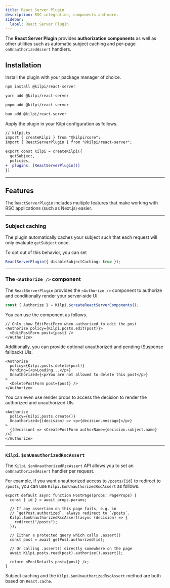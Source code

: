 ```yaml
---
title: React Server Plugin
description: RSC integration, components and more.
sidebar:
  label: React Server Plugin
---
```


The **React Server Plugin** provides **authorization components** as well as other utilities such as automatic subject caching and per-page `onUnauthorizedAssert` handlers.

## Installation

Install the plugin with your package manager of choice.

<Tabs syncKey="package-manager">
<Tab label="npm">

```bash
npm install @kilpi/react-server
```

</Tab>

<Tab label="yarn">

```bash
yarn add @kilpi/react-server
```

</Tab>

<Tab label="pnpm">

```bash
pnpm add @kilpi/react-server
```

</Tab>

<Tab label="bun">

```bash
bun add @kilpi/react-server
```

</Tab>
</Tabs>

Apply the plugin in your Kilpi configuration as follows.

```diff lang="ts"
// kilpi.ts
import { createKilpi } from "@kilpi/core";
import { ReactServerPlugin } from "@kilpi/react-server";

export const Kilpi = createKilpi({
  getSubject,
  policies,
+  plugins: [ReactServerPlugin()]
})
```

---

## Features

The `ReactServerPlugin` includes multiple features that make working with RSC applications (such as Next.js) easier.

---

### Subject caching

The plugin automatically caches your subject such that each request will only evaluate `getSubject` once.

<Collapsible title="Opting out of subject caching">

To opt out of this behavior, you can set

```ts
ReactServerPlugin({ disableSubjectCaching: true });
```

</Collapsible>

---

### The `<Authorize />` component

The `ReactServerPlugin` provides the `<Authorize />` component to authorize and conditionally render your server-side UI.

```ts
const { Authorize } = Kilpi.$createReactServerComponents();
```

You can use the component as follows.

```tsx
// Only show EditPostForm when authorized to edit the post
<Authorize policy={Kilpi.posts.edit(post)}>
  <EditPostForm post={post} />
</Authorize>
```

Additionally, you can provide optional unauthorized and pending (Suspense fallback) UIs.

```tsx
<Authorize
  policy={Kilpi.posts.delete(post)}
  Pending={<p>Loading...</p>}
  Unauthorized={<p>You are not allowed to delete this post</p>}
>
  <DeletePostForm post={post} />
</Authorize>
```

You can even use render props to access the decision to render the authorized and unauthorized UIs.

```tsx
<Authorize
  policy={Kilpi.posts.create()}
  Unauthorized={(decision) => <p>{decision.message}</p>}
>
  {(decision) => <CreatePostForm authorName={decision.subject.name} />}
</Authorize>
```

---

### `Kilpi.$onUnauthorizedRscAssert`

The `Kilpi.$onUnauthorizedRscAssert` API allows you to set an `onUnauthorizedAssert` handler per request.

For example, if you want unauthorized access to `/posts/[id]` to redirect to `/posts`, you can use `Kilpi.$onUnauthorizedRscAssert` as follows.

```tsx {4-8}
export default async function PostPage(props: PageProps) {
  const { id } = await props.params;

  // If any assertion on this page fails, e.g. in
  // `getPost.authorized`, always redirect to `/posts`.
  Kilpi.$onUnauthorizedRscAssert(async (decision) => {
    redirect("/posts");
  });

  // Either a protected query which calls .assert()
  const post = await getPost.authorized(id);

  // Or calling .assert() directly somewhere on the page
  await Kilpi.posts.read(post).authorize().assert();

  return <PostDetails post={post} />;
}
```

<Aside>

Subject caching and the `Kilpi.$onUnauthorizedRscAssert` method are both based on `React.cache`.

</Aside>
